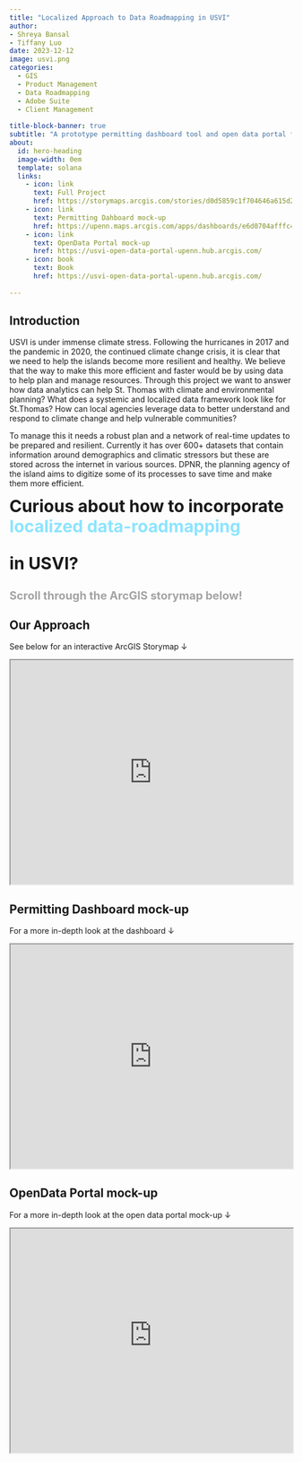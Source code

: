 ```yaml
---
title: "Localized Approach to Data Roadmapping in USVI"
author:
- Shreya Bansal
- Tiffany Luo
date: 2023-12-12
image: usvi.png
categories:
  - GIS
  - Product Management
  - Data Roadmapping
  - Adobe Suite
  - Client Management
  
title-block-banner: true
subtitle: "A prototype permitting dashboard tool and open data portal for USVI."
about:
  id: hero-heading
  image-width: 0em
  template: solana
  links:
    - icon: link
      text: Full Project
      href: https://storymaps.arcgis.com/stories/d0d5859c1f704646a615d2ec74280769
    - icon: link
      text: Permitting Dahboard mock-up
      href: https://upenn.maps.arcgis.com/apps/dashboards/e6d0704afffc48a29f15d86ffbe70452
    - icon: link
      text: OpenData Portal mock-up
      href: https://usvi-open-data-portal-upenn.hub.arcgis.com/
    - icon: book
      text: Book
      href: https://usvi-open-data-portal-upenn.hub.arcgis.com/
  
---
```


:::{#hero-heading}
:::

## Introduction

USVI is under immense climate stress. Following the hurricanes in 2017 and the pandemic in 2020, the continued climate change crisis, it is clear that we need to help the islands become more resilient and healthy. We believe that the way to make this more efficient and faster would be by using data to help plan and manage resources.
Through this project we want to answer how data analytics can help St. Thomas with climate and environmental planning? What does a systemic and localized data framework look like for St.Thomas? How can local agencies leverage data to better understand and respond to climate change and help vulnerable communities?

To manage this it needs a robust plan and a network of real-time updates to be prepared and resilient. Currently it has over 600+ datasets that contain information around demographics and climatic stressors but these are stored across the internet in various sources. DPNR, the planning agency of the island aims to digitize some of its processes to save time and make them more efficient.

<div style="font-size: 30px; line-height: 1.2; font-weight: bold;">
Curious about how to incorporate <div style="color: #8DE4FF;">localized data-roadmapping</div> in USVI? 
</div>

<div style="font-size: 20px; line-height: 1; color: #A3A3A3;font-weight: bold;">
Scroll through the ArcGIS storymap below!
</div>


## Our Approach

See below for an interactive ArcGIS Storymap &darr;

:::{.column-body-outset}
<iframe src="https://storymaps.arcgis.com/stories/d0d5859c1f704646a615d2ec74280769" width="100%" height="400px"></iframe>
:::


## Permitting Dashboard mock-up
For a more in-depth look at the dashboard &darr;

<iframe src="https://upenn.maps.arcgis.com/apps/dashboards/e6d0704afffc48a29f15d86ffbe70452" width="100%" height="400px"></iframe>


## OpenData Portal mock-up

For a more in-depth look at the open data portal mock-up &darr;

<iframe src="https://usvi-open-data-portal-upenn.hub.arcgis.com/" width="100%" height="400px"></iframe>